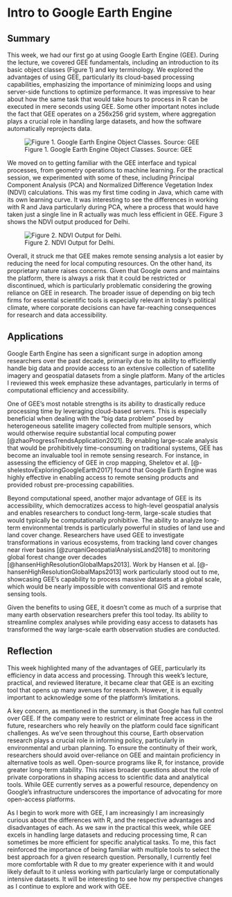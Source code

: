# Intro to Google Earth Engine

## Summary

This week, we had our first go at using Google Earth Engine (GEE). During the lecture, we covered GEE fundamentals, including an introduction to its basic object classes (Figure 1) and key terminology. We explored the advantages of using GEE, particularly its cloud-based processing capabilities, emphasizing the importance of minimizing loops and using server-side functions to optimize performance. It was impressive to hear about how the same task that would take hours to process in R can be executed in mere seconds using GEE. Some other important notes include the fact that GEE operates on a 256x256 grid system, where aggregation plays a crucial role in handling large datasets, and how the software automatically reprojects data.

![Figure 1. Google Earth Engine Object Classes. Source: GEE ](images/objectsGEE.png)

We moved on to getting familiar with the GEE interface and typical processes, from geometry operations to machine learning. For the practical session, we experimented with some of these, including Principal Component Analysis (PCA) and Normalized Difference Vegetation Index (NDVI) calculations. This was my first time coding in Java, which came with its own learning curve. It was interesting to see the differences in working with R and Java particularly during PCA, where a process that would have taken just a single line in R actually was much less efficient in GEE. Figure 3 shows the NDVI output produced for Delhi.

![Figure 2. NDVI Output for Delhi.](images/delhi.png)

Overall, it struck me that GEE makes remote sensing analysis a lot easier by reducing the need for local computing resources. On the other hand, its proprietary nature raises concerns. Given that Google owns and maintains the platform, there is always a risk that it could be restricted or discontinued, which is particularly problematic considering the growing reliance on GEE in research. The broader issue of depending on big tech firms for essential scientific tools is especially relevant in today’s political climate, where corporate decisions can have far-reaching consequences for research and data accessibility.

## Applications

Google Earth Engine has seen a significant surge in adoption among researchers over the past decade, primarily due to its ability to efficiently handle big data and provide access to an extensive collection of satellite imagery and geospatial datasets from a single platform. Many of the articles I reviewed this week emphasize these advantages, particularly in terms of computational efficiency and accessibility.

One of GEE’s most notable strengths is its ability to drastically reduce processing time by leveraging cloud-based servers. This is especially beneficial when dealing with the “big data problem” posed by heterogeneous satellite imagery collected from multiple sensors, which would otherwise require substantial local computing power [@zhaoProgressTrendsApplication2021]. By enabling large-scale analysis that would be prohibitively time-consuming on traditional systems, GEE has become an invaluable tool in remote sensing research. For instance, in assessing the efficiency of GEE in crop mapping, Sheletov et al. [@-shelestovExploringGoogleEarth2017] found that Google Earth Engine was highly effective in enabling access to remote sensing products and provided robust pre-processing capabilities.

Beyond computational speed, another major advantage of GEE is its accessibility, which democratizes access to high-level geospatial analysis and enables researchers to conduct long-term, large-scale studies that would typically be computationally prohibitive. The ability to analyze long-term environmental trends is particularly powerful in studies of land use and land cover change. Researchers have used GEE to investigate transformations in various ecosystems, from tracking land cover changes near river basins [@zurqaniGeospatialAnalysisLand2018] to monitoring global forest change over decades [@hansenHighResolutionGlobalMaps2013]. Work by Hansen et al. [@-hansenHighResolutionGlobalMaps2013] work particularly stood out to me, showcasing GEE’s capability to process massive datasets at a global scale, which would be nearly impossible with conventional GIS and remote sensing tools.

Given the benefits to using GEE, it doesn’t come as much of a surprise that many earth observation researchers prefer this tool today. Its ability to streamline complex analyses while providing easy access to datasets has transformed the way large-scale earth observation studies are conducted.

## Reflection

This week highlighted many of the advantages of GEE, particularly its efficiency in data access and processing. Through this week’s lecture, practical, and reviewed literature, it became clear that GEE is an exciting tool that opens up many avenues for research. However, it is equally important to acknowledge some of the platform’s limitations.

A key concern, as mentioned in the summary, is that Google has full control over GEE. If the company were to restrict or eliminate free access in the future, researchers who rely heavily on the platform could face significant challenges. As we’ve seen throughout this course, Earth observation research plays a crucial role in informing policy, particularly in environmental and urban planning. To ensure the continuity of their work, researchers should avoid over-reliance on GEE and maintain proficiency in alternative tools as well. Open-source programs like R, for instance, provide greater long-term stability. This raises broader questions about the role of private corporations in shaping access to scientific data and analytical tools. While GEE currently serves as a powerful resource, dependency on Google’s infrastructure underscores the importance of advocating for more open-access platforms.

As I begin to work more with GEE, I am increasingly I am increasingly curious about the differences with R, and the respective advantages and disadvantages of each. As we saw in the practical this week, while GEE excels in handling large datasets and reducing processing time, R can sometimes be more efficient for specific analytical tasks. To me, this fact reinforced the importance of being familiar with multiple tools to select the best approach for a given research question. Personally, I currently feel more comfortable with R due to my greater experience with it and would likely default to it unless working with particularly large or computationally intensive datasets. It will be interesting to see how my perspective changes as I continue to explore and work with GEE.
